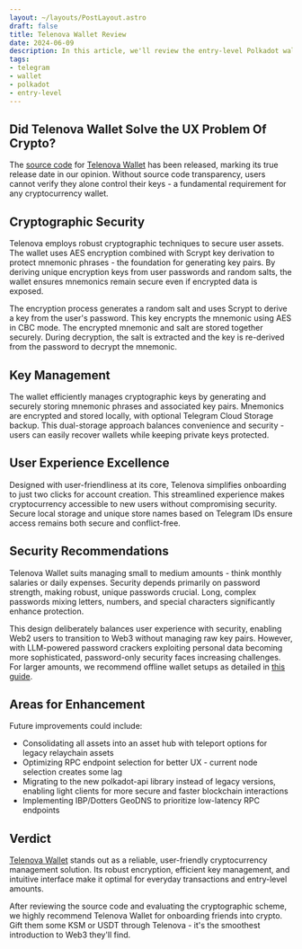 ```yaml
---
layout: ~/layouts/PostLayout.astro
draft: false
title: Telenova Wallet Review
date: 2024-06-09
description: In this article, we'll review the entry-level Polkadot wallet on devices running Telegram.
tags:
- telegram
- wallet
- polkadot
- entry-level
---
```


## Did Telenova Wallet Solve the UX Problem Of Crypto?

The [source
code](https://github.com/novasamatech/telenova-web-app/blob/57b937bdcd199e4ae072b4591382f46a7fed246a/src/common/wallet/store.ts)
for [Telenova Wallet](https://t.me/telenova_app_bot) has been released, marking its true release
	date in our opinion. Without source code transparency, users cannot verify they alone control
	their keys - a fundamental requirement for any cryptocurrency wallet.

## Cryptographic Security

Telenova employs robust cryptographic techniques to secure user assets. The wallet uses AES
encryption combined with Scrypt key derivation to protect mnemonic phrases - the foundation for
generating key pairs. By deriving unique encryption keys from user passwords and random salts, the
wallet ensures mnemonics remain secure even if encrypted data is exposed.

The encryption process generates a random salt and uses Scrypt to derive a key from the user's
password. This key encrypts the mnemonic using AES in CBC mode. The encrypted mnemonic and salt are
stored together securely. During decryption, the salt is extracted and the key is re-derived from
the password to decrypt the mnemonic.

## Key Management

The wallet efficiently manages cryptographic keys by generating and securely storing mnemonic
phrases and associated key pairs. Mnemonics are encrypted and stored locally, with optional Telegram
Cloud Storage backup. This dual-storage approach balances convenience and security - users can
easily recover wallets while keeping private keys protected.

## User Experience Excellence

Designed with user-friendliness at its core, Telenova simplifies onboarding to just two clicks for
account creation. This streamlined experience makes cryptocurrency accessible to new users without
compromising security. Secure local storage and unique store names based on Telegram IDs ensure
access remains both secure and conflict-free.

## Security Recommendations

Telenova Wallet suits managing small to medium amounts - think monthly salaries or daily expenses.
Security depends primarily on password strength, making robust, unique passwords crucial. Long,
complex passwords mixing letters, numbers, and special characters significantly enhance protection.

This design deliberately balances user experience with security, enabling Web2 users to transition
to Web3 without managing raw key pairs. However, with LLM-powered password crackers exploiting
personal data becoming more sophisticated, password-only security faces increasing challenges. For
larger amounts, we recommend offline wallet setups as detailed in [this
guide](https://kusamaxi.com/post/robust-vault-wallets).

## Areas for Enhancement

Future improvements could include:
- Consolidating all assets into an asset hub with teleport options for legacy relaychain assets
- Optimizing RPC endpoint selection for better UX - current node selection creates some lag
- Migrating to the new polkadot-api library instead of legacy versions, enabling light clients for
  more secure and faster blockchain interactions
- Implementing IBP/Dotters GeoDNS to prioritize low-latency RPC endpoints

## Verdict

[Telenova Wallet](https://t.me/telenova_app_bot) stands out as a reliable, user-friendly
cryptocurrency management solution. Its robust encryption, efficient key management, and intuitive
interface make it optimal for everyday transactions and entry-level amounts.

After reviewing the source code and evaluating the cryptographic scheme, we highly recommend
Telenova Wallet for onboarding friends into crypto. Gift them some KSM or USDT through Telenova -
it's the smoothest introduction to Web3 they'll find.

